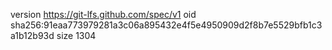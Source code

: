 version https://git-lfs.github.com/spec/v1
oid sha256:91eaa773979281a3c06a895432e4f5e4950909d2f8b7e5529bfb1c3a1b12b93d
size 1304
